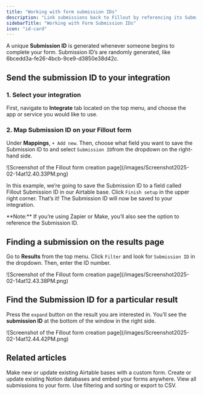 ```yaml
---
title: "Working with form submission IDs"
description: "Link submissions back to Fillout by referencing its Submission ID. Search for a particular submission on the results page."
sidebarTitle: "Working with Form Submission IDs"
icon: "id-card"
---
```


A unique **Submission ID** is generated whenever someone begins to complete your form. Submission ID’s are randomly generated, like 6bcedd3a-fe26-4bcb-9ce9-d3850e38d42c.

## Send the submission ID to your integration

### **1. Select your integration**

First, navigate to **Integrate** tab located on the top menu, and choose the app or service you would like to use.

### 2. Map Submission ID on your Fillout form

Under **Mappings**, `+ Add new`. Then, choose what field you want to save the Submission ID to and select `Submission ID`from the dropdown on the right-hand side.

<Frame style={{ width: '480px', height: '175px' }}>
  ![Screenshot of the Fillout form creation page](/images/Screenshot2025-02-14at12.40.33PM.png)
</Frame>

In this example, we’re going to save the Submission ID to a field called Fillout Submission ID in our Airtable base. Click `Finish setup` in the upper right corner. That’s it\! The Submission ID will now be saved to your integration.

<Note>
  **Note:** If you’re using Zapier or Make, you’ll also see the option to reference the Submission ID.
</Note>

## Finding a submission on the results page

Go to **Results** from the top menu. Click `Filter` and look for `Submission ID` in the dropdown. Then, enter the ID number.

<Frame style={{ width: '432px', height: '131px' }}>
  ![Screenshot of the Fillout form creation page](/images/Screenshot2025-02-14at12.43.38PM.png)
</Frame>

## Find the Submission ID for a particular result

Press the `expand` button on the result you are interested in. You’ll see the **submission ID** at the bottom of the window in the right side.

<Frame>
  ![Screenshot of the Fillout form creation page](/images/Screenshot2025-02-14at12.44.42PM.png)
</Frame>

## **Related articles**

<CardGroup cols={3}>
  <Card title="Create an Airtable form" icon="table-layout" iconType="regular" color="#FFC738" href="/airtable">
    Make new or update existing Airtable bases with a custom form.
  </Card>
  <Card title="Create a Notion form" icon="cube" iconType="regular" color="#FFC738" href="/notion">
    Create or update existing Notion databases and embed your forms anywhere.
  </Card>
  <Card title="View responses" icon="chart-tree-map" iconType="regular" color="#FFC738" href="/view-responses">
    View all submissions to your form. Use filtering and sorting or export to CSV.
  </Card>
</CardGroup>
